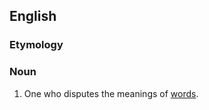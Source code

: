 ==English==

===Etymology===
{{suffix|en|logomachy|ist}}

===Noun===
{{en-noun}}

# One who disputes the meanings of [[word]]s.
#: {{syn|en|logomach|logomacher}}